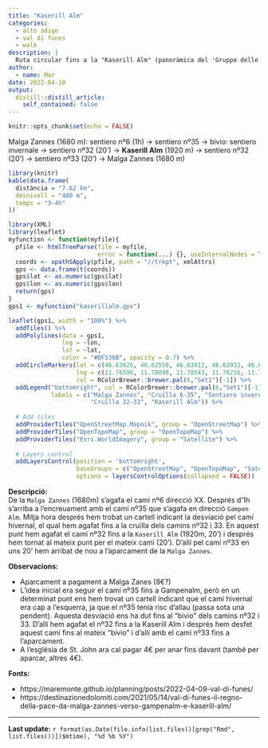 ```yaml
---
title: "Kaserill Alm"
categories:
  - alto adige
  - val di funes
  - walk
description: |
  Ruta circular fins a la "Kaserill Alm" (panoràmica del 'Gruppo delle Odle')
author:
  - name: Mar
date: 2022-04-10
output:
  distill::distill_article:
    self_contained: false
---
```



```r
knitr::opts_chunk$set(echo = FALSE)
```

Malga Zannes (1680 m): sentiero nº6 (1h) &rightarrow; sentiero nº35 &rightarrow; bivio: sentiero invernale &rightarrow; sentiero nº32 (20') &rightarrow; **Kaserill Alm** (1920 m) &rightarrow; sentiero nº32 (20') &rightarrow; sentiero nº33 (20') &rightarrow; Malga Zannes (1680 m)


```r
library(knitr)
kable(data.frame(
  distància = "7.62 km",
  desnivell = "400 m",
  temps = "3-4h"
))

library(XML)
library(leaflet)
myfunction <- function(myfile){
  pfile <- htmlTreeParse(file = myfile, 
                         error = function(...) {}, useInternalNodes = T)
  coords <- xpathSApply(pfile, path = "//trkpt", xmlAttrs)
  gps <- data.frame(t(coords))
  gps$lat <- as.numeric(gps$lat)
  gps$lon <- as.numeric(gps$lon)
  return(gps)
}
gps1 <- myfunction("kaserillalm.gpx")

leaflet(gps1, width = "100%") %>% 
  addTiles() %>% 
  addPolylines(data = gps1, 
               lng = ~lon, 
               lat = ~lat,
               color = "#DF536B", opacity = 0.7) %>%
  addCircleMarkers(lat = c(46.63626, 46.62558, 46.63012, 46.63933, 46.63938), 
                   lng = c(11.76596, 11.78098, 11.78543, 11.78216, 11.78901),
                   col = RColorBrewer::brewer.pal(6,"Set1")[-1]) %>%
  addLegend("bottomright", col = RColorBrewer::brewer.pal(6,"Set1")[-1],
            labels = c("Malga Zannes", "Cruïlla 6-35", "Sentiero invernale", 
                       "Cruïlla 32-33", "Kaserill Alm")) %>%
  
  # Add tiles
  addProviderTiles("OpenStreetMap.Mapnik", group = "OpenStreetMap") %>%
  addProviderTiles("OpenTopoMap", group = "OpenTopoMap") %>%
  addProviderTiles("Esri.WorldImagery", group = "Satellite") %>%
  
  # Layers control
  addLayersControl(position = 'bottomright',
                   baseGroups = c("OpenStreetMap", "OpenTopoMap", "Satellite"),
                   options = layersControlOptions(collapsed = FALSE)) 
```


**Descripció:**  
De la `Malga Zannes` (1680m) s'agafa el camí nº6 direcció XX. Després d'1h s'arriba a l'encreuament amb el camí nº35 que s'agafa en direcció `Gampen Alm`. Mitja hora després hem trobat un cartell indicant la desviació pel camí hivernal, el qual hem agafat fins a la cruïlla dels camins nº32 i 33. En aquest punt hem agafat el camí nº32 fins a la `Kaserill Alm` (1920m, 20') i després hem tornat al mateix punt per el mateix camí (20'). D'allí pel camí nº33 en uns 20' hem arribat de nou a l'aparcament de la `Malga Zannes`.

**Observacions:**  

- Aparcament a pagament a Malga Zanes (8€?)  
- L'idea inicial era seguir el camí nº35 fins a Gampenalm, però en un determinat punt ens hem trovat un cartell indicant que el camí hivernal era cap a l'esquerra, ja que el nº35 tenia risc d'allau (passa sota una pendent). Aquesta desviació ens ha dut fins al "bivio" dels camins nº32 i 33. D'allí hem agafat el nº32 fins a la Kaserill Alm i després hem desfet aquest camí fins al mateix "bivio" i d'allí amb el camí nº33 fins a l'aparcament.  
- A l'església de St. John ara cal pagar 4€ per anar fins davant (també per aparcar, altres 4€).  

**Fonts:**  

- https://maremonte.github.io/planning/posts/2022-04-09-val-di-funes/  
- https://destinazionedolomiti.com/2021/05/14/val-di-funes-il-regno-della-pace-da-malga-zannes-verso-gampenalm-e-kaserill-alm/  

---

**Last update:** `r format(as.Date(file.info(list.files()[grep("Rmd", list.files())])$mtime), "%d %b %Y")`<br />